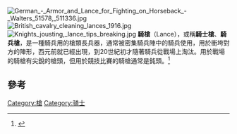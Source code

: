 {{for|騎兵用的管身火器|卡賓槍}}
[[File:German_-_Armor_and_Lance_for_Fighting_on_Horseback_-_Walters_51578,_511336.jpg|thumb]]
[[File:British_cavalry_cleaning_lances_1916.jpg|thumb]]
[[File:Knights_jousting,_lance_tips_breaking.jpg|thumb]]
'''騎槍'''（Lance），或稱'''騎士槍'''、'''騎兵槍'''，是一種騎兵用的槍類長兵器，通常被密集騎兵陣中的騎兵使用，用於衝垮對方的陣形，西元前就已經出現，到20世紀初才隨著騎兵從戰場上淘汰。用於戰場的騎槍有尖銳的槍頭，但用於競技比賽的騎槍通常是鈍頭。<ref>{{cite web | url=http://discoverthemiddleages.com/?q=node/65 | title=Lance | author=discoverthemiddleages.com | access-date=2019-05-14 | archive-url=https://web.archive.org/web/20170228230447/http://discoverthemiddleages.com/?q=node%2F65 | archive-date=2017-02-28 | dead-url=yes }}</ref>

==參考==
{{reflist}}

{{長柄武器}}
{{Authority control}}
[[Category:槍|Category:槍]]
[[Category:骑士|Category:骑士]]